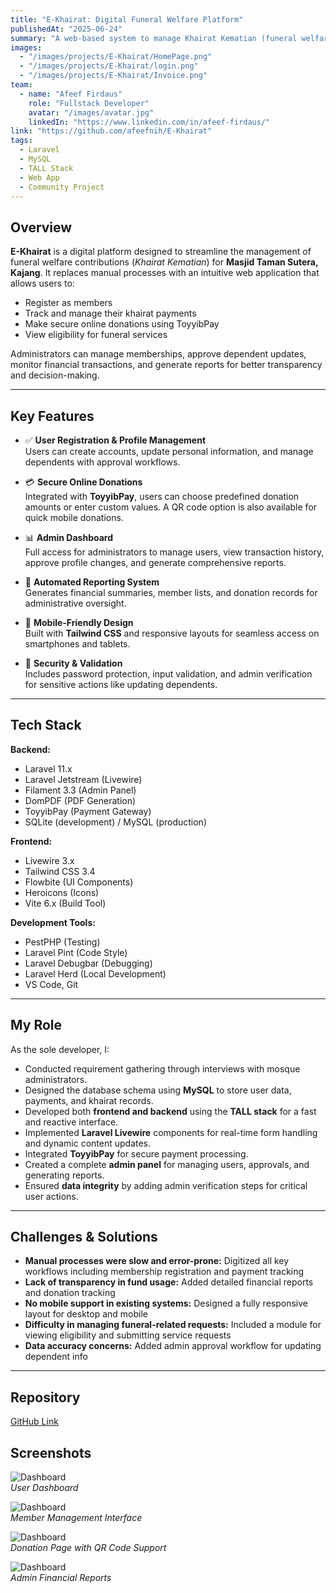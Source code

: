 ```yaml
---
title: "E-Khairat: Digital Funeral Welfare Platform"
publishedAt: "2025-06-24"
summary: "A web-based system to manage Khairat Kematian (funeral welfare) for Masjid Taman Sutera, enabling members to register, track payments, and make donations securely."
images:
  - "/images/projects/E-Khairat/HomePage.png"
  - "/images/projects/E-Khairat/login.png"
  - "/images/projects/E-Khairat/Invoice.png"
team:
  - name: "Afeef Firdaus"
    role: "Fullstack Developer"
    avatar: "/images/avatar.jpg"
    linkedIn: "https://www.linkedin.com/in/afeef-firdaus/" 
link: "https://github.com/afeefnih/E-Khairat" 
tags:
  - Laravel
  - MySQL
  - TALL Stack
  - Web App
  - Community Project
---
```


## Overview

**E-Khairat** is a digital platform designed to streamline the management of funeral welfare contributions (*Khairat Kematian*) for **Masjid Taman Sutera, Kajang**. It replaces manual processes with an intuitive web application that allows users to:

- Register as members  
- Track and manage their khairat payments  
- Make secure online donations using ToyyibPay  
- View eligibility for funeral services  

Administrators can manage memberships, approve dependent updates, monitor financial transactions, and generate reports for better transparency and decision-making.

---

## Key Features

- ✅ **User Registration & Profile Management**  
  Users can create accounts, update personal information, and manage dependents with approval workflows.

- 💳 **Secure Online Donations**  
  Integrated with **ToyyibPay**, users can choose predefined donation amounts or enter custom values. A QR code option is also available for quick mobile donations.

- 📊 **Admin Dashboard**  
  Full access for administrators to manage users, view transaction history, approve profile changes, and generate comprehensive reports.

- 🧾 **Automated Reporting System**  
  Generates financial summaries, member lists, and donation records for administrative oversight.

- 📱 **Mobile-Friendly Design**  
  Built with **Tailwind CSS** and responsive layouts for seamless access on smartphones and tablets.

- 🔐 **Security & Validation**  
  Includes password protection, input validation, and admin verification for sensitive actions like updating dependents.

---

## Tech Stack

**Backend:**
- Laravel 11.x
- Laravel Jetstream (Livewire)
- Filament 3.3 (Admin Panel)
- DomPDF (PDF Generation)
- ToyyibPay (Payment Gateway)
- SQLite (development) / MySQL (production)

**Frontend:**
- Livewire 3.x
- Tailwind CSS 3.4
- Flowbite (UI Components)
- Heroicons (Icons)
- Vite 6.x (Build Tool)

**Development Tools:**
- PestPHP (Testing)
- Laravel Pint (Code Style)
- Laravel Debugbar (Debugging)
- Laravel Herd (Local Development)
- VS Code, Git

---

## My Role

As the sole developer, I:

- Conducted requirement gathering through interviews with mosque administrators.
- Designed the database schema using **MySQL** to store user data, payments, and khairat records.
- Developed both **frontend and backend** using the **TALL stack** for a fast and reactive interface.
- Implemented **Laravel Livewire** components for real-time form handling and dynamic content updates.
- Integrated **ToyyibPay** for secure payment processing.
- Created a complete **admin panel** for managing users, approvals, and generating reports.
- Ensured **data integrity** by adding admin verification steps for critical user actions.

---

## Challenges & Solutions

- **Manual processes were slow and error-prone:** Digitized all key workflows including membership registration and payment tracking
- **Lack of transparency in fund usage:** Added detailed financial reports and donation tracking
- **No mobile support in existing systems:** Designed a fully responsive layout for desktop and mobile
- **Difficulty in managing funeral-related requests:** Included a module for viewing eligibility and submitting service requests
- **Data accuracy concerns:** Added admin approval workflow for updating dependent info

---

## Repository

[GitHub Link](https://github.com/afeefnih/E-Khairat) 

## Screenshots

![Dashboard](/images/projects/E-Khairat/dashboardUser.png)  
*User Dashboard*

![Dashboard](/images/projects/E-Khairat/Member.png)  
*Member Management Interface*

![Dashboard](/images/projects/E-Khairat/donation.png)  
*Donation Page with QR Code Support*

![Dashboard](/images/projects/E-Khairat/dashboard.png)  
*Admin Financial Reports*